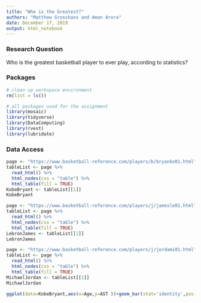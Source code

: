 ```yaml
---
title: "Who is the Greatest?"
authors: "Matthew Grosshans and Aman Arora"
date: December 17, 2019
output: html_notebook
---
```


### Research Question
Who is the greatest basketball player to ever play, according to statistics?

### Packages

```r
# clean up workspace environment
rm(list = ls())

# all packages used for the assignment
library(mosaic)
library(tidyverse)
library(DataComputing)
library(rvest)
library(lubridate)
```

### Data Access

```r
page <- "https://www.basketball-reference.com/players/b/bryanko01.html"
tableList <- page %>%
  read_html() %>%
  html_nodes(css = "table") %>%
  html_table(fill = TRUE)
KobeBryant <- tableList[[1]]
KobeBryant
```
```r
page <- "https://www.basketball-reference.com/players/j/jamesle01.html"
tableList <- page %>%
  read_html() %>%
  html_nodes(css = "table") %>%
  html_table(fill = TRUE)
LebronJames <- tableList[[1]]
LebronJames
```
```r
page <- "https://www.basketball-reference.com/players/j/jordami01.html"
tableList <- page %>%
  read_html() %>%
  html_nodes(css = "table") %>%
  html_table(fill = TRUE)
MichaelJordan <- tableList[[1]]
MichaelJordan
```


```r
ggplot(data=KobeBryant,aes(x=Age,y=AST ))+geom_bar(stat='identity',position='stack', width=.9) 
```






















